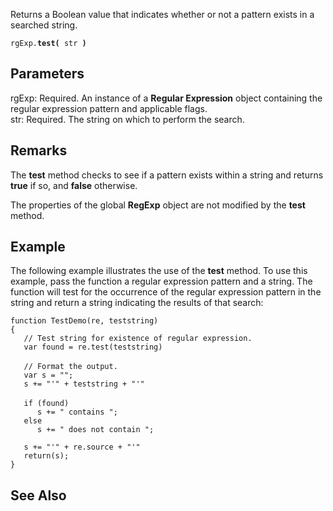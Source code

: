 Returns a Boolean value that indicates whether or not a pattern exists in a searched string.

 rgExp.'''test(''' str ''')'''

==Parameters==
; rgExp: Required. An instance of a '''Regular Expression''' object containing the regular expression pattern and applicable flags.
; str: Required. The string on which to perform the search.

==Remarks==
The '''test''' method checks to see if a pattern exists within a string and returns '''true''' if so, and '''false''' otherwise.

The properties of the global '''RegExp''' object are not modified by the '''test''' method.


==Example==
The following example illustrates the use of the '''test''' method. To use this example, pass the function a regular expression pattern and a string. The function will test for the occurrence of the regular expression pattern in the string and return a string indicating the results of that search:

 function TestDemo(re, teststring)
 {
    // Test string for existence of regular expression.
    var found = re.test(teststring)
 
    // Format the output.
    var s = "";
    s += "'" + teststring + "'"
 
    if (found)
       s += " contains ";
    else
       s += " does not contain ";
       
    s += "'" + re.source + "'"
    return(s);
 }

==See Also==

              

              

              
